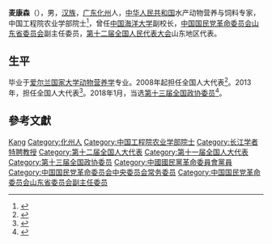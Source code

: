 '''麦康森'''（{{bd|1958年|10月1日|}}），男，[[汉族|汉族]]，[[广东|广东]][[化州|化州]]人，[[中华人民共和国|中华人民共和国]]水产动物营养与饲料专家，中国工程院农业学部院士<ref>{{Cite book|title=中国科技统计年鉴 2016|last=国家统计局社会科技和文化产业统计司，科学技术部创新发展司编|location=北京|publisher=[[中国统计出版社|中国统计出版社]]|year=2016.11|isbn=978-7-5037-8032-5|pages=24-26}}</ref>，曾任[[中国海洋大学|中国海洋大学]]副校长，[[中国国民党革命委员会山东省委员会|中国国民党革命委员会山东省委员会]]副主任委员，[[第十二届全国人民代表大会|第十二届全国人民代表大会]]山东地区代表。

== 生平 ==
毕业于[[爱尔兰国家大学|爱尔兰国家大学]][[动物营养学|动物营养学]]专业。2008年起担任全国人大代表<ref>{{cite news|title=全国人大代表信息-麦康森|url=http://210.82.31.1:8084/delegate/viewDelegate.action?dbid=111265|accessdate=2013-04-05|newspaper=全国人大网|archive-url=https://web.archive.org/web/20140424124459/http://www.npc.gov.cn/delegate/viewDelegate.action?dbid=111265|archive-date=2014-04-24|dead-url=yes}}</ref>。2013年，担任全国人大代表<ref>{{cite news|title=全国人大代表信息-麦康森|url=http://210.82.31.1:8084/delegate/viewDelegate.action?dbid=121246|accessdate=2013-04-05|newspaper=全国人大网|archive-url=https://web.archive.org/web/20140424093430/http://www.npc.gov.cn/delegate/viewDelegate.action?dbid=121246|archive-date=2014-04-24|dead-url=yes}}</ref>。2018年1月，当选[[中国人民政治协商会议第十三届全国委员会委员名单|第十三届全国政协委员]]<ref>{{Cite web|url=http://sports.163.com/18/0126/06/D92BRKK400051C89.html|title=中国人民政治协商会议第十三届全国委员会委员名单|accessdate=2018-01-26|last=|work=网易|archive-url=https://web.archive.org/web/20180127143232/http://sports.163.com/18/0126/06/D92BRKK400051C89.html|archive-date=2018-01-27|dead-url=yes}}</ref>。

== 參考文獻 ==
{{reflist}}


{{中国工程院农业学部院士}}
{{第四批“长江学者奖励计划”特聘教授}}
{{中国国民党革命委员会第十二届中央委员会}}
{{中国科学家小作品}}

{{Authority control}}
{{DEFAULTSORT:Mai麦}}
[[Category:麦姓|Kang]]
[[Category:化州人|Category:化州人]]
[[Category:中国工程院农业学部院士|Category:中国工程院农业学部院士]]
[[Category:长江学者特聘教授|Category:长江学者特聘教授]]
[[Category:第十二届全国人大代表|Category:第十二届全国人大代表]]
[[Category:第十一届全国人大代表|Category:第十一届全国人大代表]]
[[Category:第十三届全国政协委员|Category:第十三届全国政协委员]]
[[Category:中國國民黨革命委員會黨員|Category:中國國民黨革命委員會黨員]]
[[Category:中国国民党革命委员会中央委员会常务委员|Category:中国国民党革命委员会中央委员会常务委员]]
[[Category:中国国民党革命委员会山东省委员会副主任委员|Category:中国国民党革命委员会山东省委员会副主任委员]]
